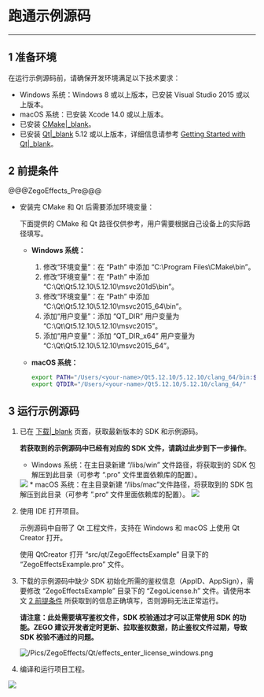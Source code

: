 # 跑通示例源码

---

## 1 准备环境

在运行示例源码前，请确保开发环境满足以下技术要求：

* Windows 系统：Windows 8 或以上版本，已安装 Visual Studio 2015 或以上版本。
* macOS 系统：已安装 Xcode 14.0 或以上版本。
* 已安装 [CMake\|_blank](https://cmake.org/download/)。
* 已安装 [Qt\|_blank](http://download.qt.io/official_releases/qt) 5.12 或以上版本，详细信息请参考 [Getting Started with Qt\|_blank](https://doc.qt.io/qt-5/gettingstarted.html)。

## 2 前提条件

@@@ZegoEffects_Pre@@@
- 安装完 CMake 和 Qt 后需要添加环境变量：

    <div class = 'mk-warning'>

    下面提供的 CMake 和 Qt 路径仅供参考，用户需要根据自己设备上的实际路径填写。
    </div>

    - **Windows 系统：**

        1. 修改“环境变量”：在 “Path” 中添加 “C:\Program Files\CMake\bin”。
        2. 修改“环境变量”：在 “Path” 中添加 “C:\Qt\Qt5.12.10\5.12.10\msvc201d5\bin”。
        3. 修改“环境变量”：在 “Path” 中添加 “C:\Qt\Qt5.12.10\5.12.10\msvc2015_64\bin”。
        4. 添加“用户变量”：添加 “QT_DIR” 用户变量为 “C:\Qt\Qt5.12.10\5.12.10\msvc2015”。
        5. 添加“用户变量”：添加 “QT_DIR_x64” 用户变量为 “C:\Qt\Qt5.12.10\5.12.10\msvc2015_64”。

    - **macOS 系统：**

        ```bash
        export PATH="/Users/<your-name>/Qt5.12.10/5.12.10/clang_64/bin:$PATH"
        export QTDIR="/Users/<your-name>/Qt5.12.10/5.12.10/clang_64/"
        ```

## 3 运行示例源码

1. 已在 [下载\|_blank](!ZegoEffects_downloads) 页面，获取最新版本的 SDK 和示例源码。

    **若获取到的示例源码中已经有对应的 SDK 文件，请跳过此步到下一步操作**。

    * Windows 系统：在主目录新建 “/libs/win” 文件路径，将获取到的 SDK 包解压到此目录（可参考 “.pro” 文件里面依赖库的配置）。
    <Frame width="512" height="auto" caption=""><img src="https://storage.zego.im/sdk-doc/Pics/AI_Vision/SampleCodes/sampleCodes_win_2.png" /></Frame>
    * macOS 系统：在主目录新建 “/libs/mac”文件路径，将获取到的 SDK 包解压到此目录（可参考 ”.pro“ 文件里面依赖库的配置）。
    <Frame width="512" height="auto" caption=""><img src="https://storage.zego.im/sdk-doc/Pics/AI_Vision/SampleCodes/sampleCodes_mac_2.png" /></Frame>

2. 使用 IDE 打开项目。

    示例源码中自带了 Qt 工程文件，支持在 Windows 和 macOS 上使用 Qt Creator 打开。
    
    使用 QtCreator 打开 “src/qt/ZegoEffectsExample” 目录下的 “ZegoEffectsExample.pro” 文件。

3. 下载的示例源码中缺少 SDK 初始化所需的鉴权信息（AppID、AppSign），需要修改 “ZegoEffectsExample” 目录下的 “ZegoLicense.h” 文件。请使用本文 [2 前提条件](!Sample_Codes/Sample_Codes#2) 所获取到的信息正确填写，否则源码无法正常运行。

    **请注意：此处需要填写鉴权文件，SDK 校验通过才可以正常使用 SDK 的功能。ZEGO 建议开发者定时更新、拉取鉴权数据，防止鉴权文件过期，导致 SDK 校验不通过的问题。**

    ![/Pics/ZegoEffects/Qt/effects_enter_license_windows.png](http://doc.oa.zego.im/Pics/ZegoEffects/Qt/effects_enter_license_windows.png)

4. 编译和运行项目工程。
<Frame width="512" height="auto" caption=""><img src="https://storage.zego.im/sdk-doc/Pics/AI_Vision/SampleCodes/open_by_qt.png" /></Frame>
